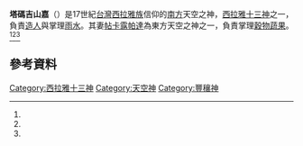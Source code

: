 '''塔碼吉山嘉'''（{{lang-fos|Tamagisangak/Tamagisanhach}}）是17世紀[[台灣|台灣]][[西拉雅族|西拉雅族]]信仰的[[南方|南方]]天空之神，[[西拉雅十三神|西拉雅十三神]]之一，負責[[創造論|造人]]與掌理[[雨水|雨水]]。其妻[[帖卡露帕達|帖卡露帕達]]為東方天空之神之一，負責掌理[[穀物|穀物]][[蔬果|蔬果]]。<ref name="Chiu"/><ref name="初探福爾摩沙"/><ref name="妖怪臺灣"/>

==參考資料==
{{reflist|1|refs=

<ref name="Chiu">{{cite book |last= |first= |date=2007年5月10日 |title=Chapter Nine: Convention and Conversion |work=The Colonial 'Civilizing Process' in Dutch Formosa, 1624-1662 |url= |location= |publisher=TANAP/IGEER, Faculty of Arts, Leiden University |page= |isbn= |author=Chiu, Hsin-hui }}</ref>

<ref name="初探福爾摩沙">{{cite book |last= |first= |date=2011年 |title=初探福爾摩沙: 荷蘭筆記 |work= |url=https://books.google.com.tw/books/about/初探福爾摩沙.html?id=IRQxygAACAAJ&redir_esc=y |location= |publisher=台南市政府文化局 |page= |isbn= |author=葉春榮 }}</ref>

<ref name="妖怪臺灣">{{cite book |last= |first= |date=2017年1月5日 |title=西拉雅的十三位神靈 |work=《妖怪臺灣：三百年島嶼奇幻誌‧妖鬼神遊卷》 |url= |location= |publisher=聯經出版公司 |page= |isbn= |author=何敬堯 }}</ref>

}}
{{西拉雅族}}
{{TW-hist-stub}}
[[Category:西拉雅十三神|Category:西拉雅十三神]]
[[Category:天空神|Category:天空神]]
[[Category:豐穰神|Category:豐穰神]]